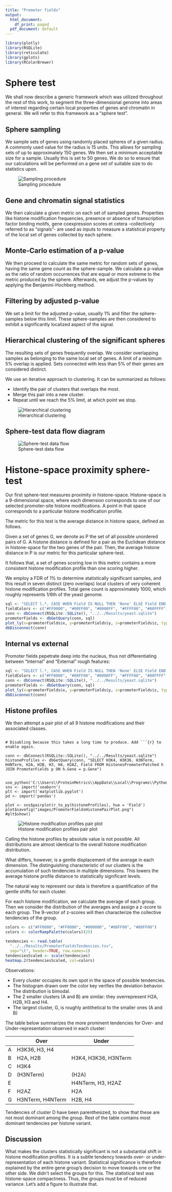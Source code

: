 ```yaml
---
title: "Promoter fields"
output:
  html_document:
    df_print: paged
  pdf_document: default
---
```


```r
library(plotly)
library(RSQLite)
library(reticulate)
library(gplots)
library(RColorBrewer)
```

# Sphere test

We shall now describe a generic framework which was utilized throughout the rest of this work, to segment the three-dimensional genome into areas of interest regarding certain local properties of genes and chromatin in general.
We will refer to this framework as a "sphere test".

## Sphere sampling

We sample sets of genes using randomly placed spheres of a given radius. A commonly used value for the radius is 15 units. This allows for sampling sets of up to approximately 150 genes.
We then set a minimum acceptable size for a sample. Usually this is set to 50 genes. We do so to ensure that our calculations will be performed on a gene set of suitable size to do statistics upon.

![Sampling procedure](images/SphereSampling.svg)

## Gene and chromatin signal statistics

We then calculate a given metric on each set of sampled genes. Properties like histone modification frequencies, presence or absence of transcription factor binding motifs, gene coexpression scores et cetera -collectively referred to as "signals"- are used as inputs to measure a statistical property of the local set of genes collected by each sphere.

## Monte-Carlo estimation of a p-value

We then proceed to calculate the same metric for random sets of genes, having the same gene count as the sphere-sample. We calculate a p-value as the ratio of random occurrences that are equal or more extreme to the metric produced by the sphere.
Afterwards, we adjust the p-values by applying the Benjamini-Hochberg method.

## Filtering by adjusted p-value

We set a limit for the adjusted p-value, usually 1% and filter the sphere-samples below this limit. These sphere-samples are then considered to exhibit a significantly localized aspect of the signal.

## Hierarchical clustering of the significant spheres

The resulting sets of genes frequently overlap. We consider overlapping samples as belonging to the same local set of genes. A limit of a minimum 5% overlap is applied. Sets connected with less than 5% of their genes are considered distinct.

We use an iterative approach to clustering. It can be summarized as follows:

* Identify the pair of clusters that overlaps the most.
* Merge this pair into a new cluster.
* Repeat until we reach the 5% limit, at which point we stop.

![Hierarchical clustering](images/SphereClustering.svg)

## Sphere-test data flow diagram

![Sphere-test data flow](images/SphereTestDataFlow.svg)

# Histone-space proximity sphere-test

Our first sphere-test measures proximity in histone-space. Histone-space is a 9-dimensional space, where each dimension corresponds to one of our selected promoter-site histone modifications. A point in that space corresponds to a particular histone modification profile.

The metric for this test is the average distance in histone space, defined as follows.

Given a set of genes G, we denote as P the set of all possible unordered pairs of G. A histone distance is defined for a pair as the Euclidean distance in histone-space for the two genes of the pair. Then, the average histone distance in P is our metric for this particular sphere-test.

It follows that, a set of genes scoring low in this metric contains a more consistent histone modification profile than one scoring higher.

We employ a FDR of 1% to determine statistically significant samples, and this result in seven distinct (zero overlaps) local clusters of very coherent histone modification profiles. Total gene count is approximately 1000, which roughly represents 1/6th of the yeast genome.

```r
sql <- "SELECT l.*, CASE WHEN Field IS NULL THEN 'None' ELSE Field END AS Field FROM Loci l LEFT JOIN PromoterFields f ON l.Gene = f.Gene"
fieldColors <- c("#FF0000", "#00FF00", "#0000FF", "#FFFF00", "#00FFFF", "#4488AA", "#FF00FF", "#000000")
conn <- dbConnect(RSQLite::SQLite(), "../../Results/yeast.sqlite")
promoterFields <- dbGetQuery(conn, sql)
plot_ly(x=promoterFields$x, y=promoterFields$y, z=promoterFields$z, type="scatter3d", mode="markers", text=promoterFields$Gene, color=promoterFields$Field, colors=fieldColors)
dbDisconnect(conn)
```

## Internal vs external

Promoter fields pepetrate deep into the nucleus, thus not differentiating between "Internal" and "External" rough features:

```r
sql <- "SELECT l.*, CASE WHEN Field IS NULL THEN 'None' ELSE Field END AS Field FROM Loci l LEFT JOIN PromoterFields f ON l.Gene = f.Gene WHERE l.Gene IN (SELECT Gene FROM RoughFeatures WHERE Label='Internal')"
fieldColors <- c("#FF0000", "#00FF00", "#0000FF", "#FFFF00", "#00FFFF", "#4488AA", "#FF00FF", "#000000")
conn <- dbConnect(RSQLite::SQLite(), "../../Results/yeast.sqlite")
promoterFields <- dbGetQuery(conn, sql)
plot_ly(x=promoterFields$x, y=promoterFields$y, z=promoterFields$z, type="scatter3d", mode="markers", text=promoterFields$Gene, color=promoterFields$Field, colors=fieldColors)
dbDisconnect(conn)
```

## Histone profiles

We then attempt a pair plot of all 9 histone modifications and their associated classes.

```

# Disabling because this takes a long time to produce. Add ```{r} to enable again.

conn <- dbConnect(RSQLite::SQLite(), "../../Results/yeast.sqlite")
histoneProfiles <- dbGetQuery(conn, "SELECT H3K4, H3K36, H3NTerm, H4NTerm, H2A, H2B, H3, H4, H2AZ, Field FROM HistonesPromoterPatched h JOIN PromoterFields p ON h.Gene = p.Gene")


use_python('C:\\Users\\ProteinMetrics\\AppData\\Local\\Programs\\Python\\Python38\\python.exe')
sns <- import('seaborn')
plt <- import('matplotlib.pyplot')
pd <- import('pandas')

plot <- sns$pairplot(r_to_py(histoneProfiles), hue = 'Field')
plot$savefig("images/PromoterFieldsHistonePairPlot.png")
#plt$show()

```
![Histone modification profiles pair plot](images/PromoterFieldsHistonePairPlot.png)

Calling the histone profiles by absolute value is not possible. All distributions are almost identical to the overall histone modification distribution.

What differs, however, is a gentle displacement of the average in each dimension. The distinguishing characteristic of our clusters is the accumulation of such tendencies in multiple dimensions. This lowers the average histone profile distance to statistically significant levels.

The natural way to represent our data is therefore a quantification of the gentle shifts for each cluster.

For each histone modification, we calculate the average of each group. Then we consider the distribution of the averages and assign a z-score to each group. The 9-vector of z-scores will then characterize the collective tendencies of the group.

```r
colors <- c("#FF0000", "#FF0000", "#000000", "#00FF00", "#00FF00")
colors <- colorRampPalette(colors)(25)

tendencies <- read.table(
  "../../Results/PromoterFieldsTendencies.tsv",
  sep="\t", header=TRUE, row.names=1)
tendenciesScaled <- scale(tendencies)
heatmap.2(tendenciesScaled, col=colors)
```

Observations:

* Every cluster occupies its own spot in the space of possible tendencies.
* The histogram drawn over the color key verifies the deviation behavior. The distribution is bimodal. 
* The 2 smaller clusters (A and B) are similar: they overrepresent H2A, H2B, H3 and H4.
* The largest cluster, G, is roughly antithetical to the smaller ones (A and B)

The table below summarizes the more prominent tendencies for Over- and Under-representation observed in each cluster:

|   | Over             | Under                |
|---|------------------|----------------------|
| A | H3K36, H3, H4    |                      |
| B | H2A, H2B         | H3K4, H3K36, H3NTerm |
| C | H3K4             |                      |
| D | (H3NTerm)        | (H2A)                |
| E |                  | H4NTerm, H3, H2AZ    |
| F | H2AZ             | H2A                  |
| G | H3NTerm, H4NTerm | H2B, H4              |

Tendencies of cluster D have been parenthesized, to show that these are not most dominant among the group. Rest of the table contains most dominant tendencies per histone variant.

## Discussion

What makes the clusters statistically significant is not a substantial shift in histone modification profiles. It is a subtle tendency towards over- or under-representation of each histone variant. Statistical significance is therefore explained by the entire gene group's decision to move towards one or the other side.
We didn't select the groups for this. The statistical test was histone-space compactness. Thus, the groups must be of reduced variance. Let's add a figure to illustrate that.